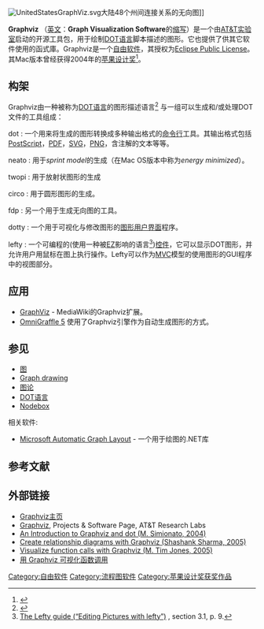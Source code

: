 {{noteTA|G1=IT}}
{{Infobox software
| name                   = Graphviz
| logo                   = [[File:GraphvizLogo.png|128px]]
| screenshot             =
| caption                =
| author                 =
| developer              = [[AT&T实验室|AT&T实验室]]与社区<ref>[http://www.graphviz.org/Credits.php Credits] {{webarchive|url=https://web.archive.org/web/20100209095051/http://www.graphviz.org/Credits.php |date=2010-02-09 }} Graphviz</ref>
| released               =
| latest release version = 2.26.3
| latest release date    = {{release date and age|2010|01|26}}
| latest preview version = 2.27.20100903.0445
| latest preview date    = {{release date and age|2010|09|03}}
| operating system       = [[Linux|Linux]], [[Microsoft_Windows|Windows]], [[Mac_OS_X|Mac OS X]]
| platform               =
| language               =
| status                 =
| genre                  = 可视化图形
| license                = [[Eclipse_Public_License|Eclipse Public License]]
| website                = http://graphviz.org/
| file_ext               = .dot
}}
[[File:UnitedStatesGraphViz.svg|thumb]]大陆48个州间连接关系的无向图]]

'''Graphviz''' （[[英文|英文]]：'''Graph Visualization Software'''的[[缩写|缩写]]）是一个由[[AT&T实验室|AT&T实验室]]启动的开源工具包，用于绘制[[DOT语言|DOT语言]]脚本描述的图形。它也提供了供其它软件使用的函式庫。Graphviz是一个[[自由软件|自由软件]]，其授权为[[Eclipse_Public_License|Eclipse Public License]]。其Mac版本曾经获得2004年的[[苹果设计奖|苹果设计奖]]<ref>{{Cite web |url=http://www.pixelglow.com/graphviz/ |title=存档副本 |accessdate=2010-09-16 |archive-date=2020-12-28 |archive-url=https://web.archive.org/web/20201228075837/http://www.pixelglow.com/graphviz/ |dead-url=no }}</ref>。

==构架==
Graphviz由一种被称为[[DOT语言|DOT语言]]的图形描述语言<ref>{{Cite web |url=http://www.graphviz.org/doc/info/lang.html |title=The DOT Language<!-- Bot generated title --> |accessdate=2010-09-16 |archive-date=2020-12-08 |archive-url=https://web.archive.org/web/20201208110200/https://www.graphviz.org/doc/info/lang.html |dead-url=no }}</ref> 与一组可以生成和/或处理DOT文件的工具组成：

; dot : 一个用来将生成的图形转换成多种输出格式的[[命令行|命令行]]工具。其输出格式包括[[PostScript|PostScript]]，[[PDF|PDF]]，[[SVG|SVG]]，[[PNG|PNG]]，含注解的文本等等。

; neato : 用于''sprint model''的生成（在Mac OS版本中称为''energy minimized''）。

; twopi : 用于放射状图形的生成

; circo : 用于圆形图形的生成。

; fdp : 另一个用于生成无向图的工具。

; dotty : 一个用于可视化与修改图形的[[图形用户界面|图形用户界面]]程序。

; lefty : 一个可编程的(使用一种被[http://portal.acm.org/citation.cfm?id=318642 EZ]影响的语言<ref>[http://graphviz.org/pdf/leftyguide.pdf The Lefty guide (“Editing Pictures with lefty”)] {{Wayback|url=http://graphviz.org/pdf/leftyguide.pdf |date=20200922115958 }}, section 3.1, p. 9.</ref>)[[控件|控件]]，它可以显示DOT图形，并允许用户用鼠标在图上执行操作。Lefty可以作为[[MVC|MVC]]模型的使用图形的GUI程序中的视图部分。

==应用==

* [[mw:Extension:GraphViz|GraphViz]] - MediaWiki的Graphviz扩展。
* [[Omnigraffle|OmniGraffle 5]] 使用了Graphviz引擎作为自动生成图形的方式。

==参见==
{{Portal|自由软件}}
* [[图|图]]
* [[Graph_drawing|Graph drawing]]
* [[图论|图论]]
* [[DOT语言|DOT语言]]
*[[NodeBox|Nodebox]]
; 相关软件:
* [[Microsoft_Automatic_Graph_Layout|Microsoft Automatic Graph Layout]] - 一个用于绘图的.NET库

==参考文献==
{{Reflist}}

==外部链接==
* [http://graphviz.org/ Graphviz主页] {{Wayback|url=http://graphviz.org/ |date=20210203185536 }}
* [https://web.archive.org/web/20090225084617/http://www.research.att.com/areas/visualization/projects_software/graphviz.php Graphviz], Projects & Software Page, AT&T Research Labs
* [http://www.linuxdevcenter.com/pub/a/linux/2004/05/06/graphviz_dot.html An Introduction to Graphviz and dot (M. Simionato, 2004)] {{Wayback|url=http://www.linuxdevcenter.com/pub/a/linux/2004/05/06/graphviz_dot.html |date=20180428162301 }}
* [http://www.linux.com/archive/articles/49655 Create relationship diagrams with Graphviz (Shashank Sharma, 2005) ] {{Wayback|url=http://www.linux.com/archive/articles/49655 |date=20110813033431 }}
* [http://www-128.ibm.com/developerworks/linux/library/l-graphvis Visualize function calls with Graphviz (M. Tim Jones, 2005)]{{Wayback|url=http://www-128.ibm.com/developerworks/linux/library/l-graphvis |date=20080829165924 }}
* [http://www.ibm.com/developerworks/cn/linux/l-graphvis/ 用 Graphviz 可视化函数调用] {{Wayback|url=http://www.ibm.com/developerworks/cn/linux/l-graphvis/ |date=20200803211756 }}

{{图形分析软件}}
[[Category:自由软件|Category:自由软件]]
[[Category:流程图软件|Category:流程图软件]]
[[Category:苹果设计奖获奖作品|Category:苹果设计奖获奖作品]]